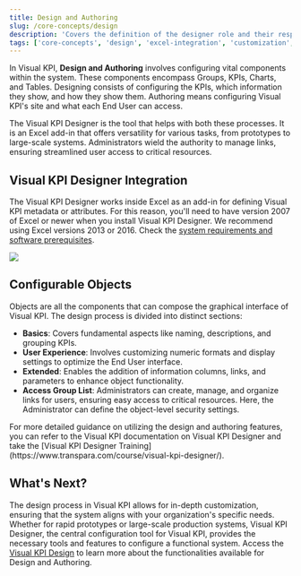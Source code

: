 ```yaml
---
title: Design and Authoring
slug: /core-concepts/design
description: 'Covers the definition of the designer role and their responsabilies.'
tags: ['core-concepts', 'design', 'excel-integration', 'customization', 'access-levels']
---
```


In Visual KPI, **Design and Authoring** involves configuring vital components within the system. These components encompass Groups, KPIs, Charts, and Tables. Designing consists of configuring the KPIs, which information they show, and how they show them. Authoring means configuring Visual KPI's site and what each End User can access. 


The Visual KPI Designer is the tool that helps with both these processes. It is an Excel add-in that offers versatility for various tasks, from prototypes to large-scale systems. Administrators wield the authority to manage links, ensuring streamlined user access to critical resources.

## Visual KPI Designer Integration

The Visual KPI Designer works inside Excel as an add-in for defining Visual KPI metadata or attributes. For this reason, you'll need to have version 2007 of Excel or newer when you install Visual KPI Designer. We recommend using Excel versions 2013 or 2016. Check the [system requirements and software prerequisites](https://www.transpara.com/system-requirements/).

<Image 
  src="media/getting-started/core-concepts/design/Visual-KPI-Designer.png" 
/>

## Configurable Objects

Objects are all the components that can compose the graphical interface of Visual KPI. The design process is divided into distinct sections:

- **Basics**: Covers fundamental aspects like naming, descriptions, and grouping KPIs.
- **User Experience**: Involves customizing numeric formats and display settings to optimize the End User interface.
- **Extended**: Enables the addition of information columns, links, and parameters to enhance object functionality.
- **Access Group List**: Administrators can create, manage, and organize links for users, ensuring easy access to critical resources. Here, the Administrator can define the object-level security settings.

<Callout type="training" title="Visual KPI Designer Training">
For more detailed guidance on utilizing the design and authoring features, you can refer to the Visual KPI documentation on Visual KPI Designer and take the [Visual KPI Designer Training](https://www.transpara.com/course/visual-kpi-designer/).
</Callout>

## What's Next?

The design process in Visual KPI allows for in-depth customization, ensuring that the system aligns with your organization's specific needs. Whether for rapid prototypes or large-scale production systems, Visual KPI Designer, the central configuration tool for Visual KPI, provides the necessary tools and features to configure a functional system. Access the [Visual KPI Design](/visual-kpi-designer/overview) to learn more about the functionalities available for Design and Authoring.
